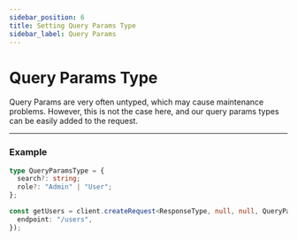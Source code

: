 ```yaml
---
sidebar_position: 6
title: Setting Query Params Type
sidebar_label: Query Params
---
```


# Query Params Type

Query Params are very often untyped, which may cause maintenance problems. However, this is not the case here, and our
query params types can be easily added to the request.

---

### Example

```ts
type QueryParamsType = {
  search?: string;
  role?: "Admin" | "User";
};

const getUsers = client.createRequest<ResponseType, null, null, QueryParamsType>()({
  endpoint: "/users",
});
```
